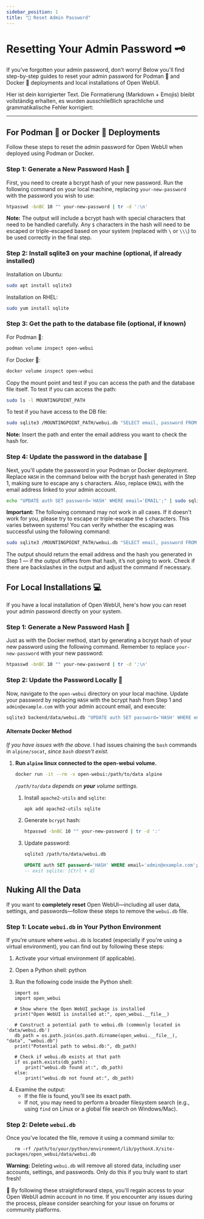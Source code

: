```yaml
---
sidebar_position: 1
title: "🔑 Reset Admin Password"
---
```


# Resetting Your Admin Password 🗝️

If you've forgotten your admin password, don't worry! Below you'll find step-by-step guides to reset your admin password for Podman 🦭 and Docker 🐳 deployments and local installations of Open WebUI.

Hier ist dein korrigierter Text. Die Formatierung (Markdown + Emojis) bleibt vollständig erhalten, es wurden ausschließlich sprachliche und grammatikalische Fehler korrigiert:

---

## For Podman 🦭 or Docker 🐳 Deployments

Follow these steps to reset the admin password for Open WebUI when deployed using Podman or Docker.

### Step 1: Generate a New Password Hash 🔐

First, you need to create a bcrypt hash of your new password. Run the following command on your local machine, replacing `your-new-password` with the password you wish to use:

```bash
htpasswd -bnBC 10 "" your-new-password | tr -d ':\n'
```

**Note:** The output will include a bcrypt hash with special characters that need to be handled carefully. Any `$` characters in the hash will need to be escaped or triple-escaped based on your system (replaced with `\` or `\\\`) to be used correctly in the final step.

### Step 2: Install sqlite3 on your machine (optional, if already installed)

Installation on Ubuntu:

```bash
sudo apt install sqlite3
```

Installation on RHEL:

```bash
sudo yum install sqlite
```

### Step 3: Get the path to the database file (optional, if known)

For Podman 🦭:

```bash
podman volume inspect open-webui
```

For Docker 🐳:

```bash
docker volume inspect open-webui
```

Copy the mount point and test if you can access the path and the database file itself.
To test if you can access the path:

```bash
sudo ls -l MOUNTINGPOINT_PATH
```

To test if you have access to the DB file:

```bash
sudo sqlite3 /MOUNTINGPOINT_PATH/webui.db "SELECT email, password FROM auth WHERE email='EMAIL';"
```

**Note:** Insert the path and enter the email address you want to check the hash for.

### Step 4: Update the password in the database 🔄

Next, you'll update the password in your Podman or Docker deployment. Replace `HASH` in the command below with the bcrypt hash generated in Step 1, making sure to escape any `$` characters. Also, replace `EMAIL` with the email address linked to your admin account.

```bash
echo "UPDATE auth SET password='HASH' WHERE email='EMAIL';" | sudo sqlite3 /MOUNTINGPOINT_PATH/webui.db
```

**Important:** The following command may not work in all cases. If it doesn't work for you, please try to escape or triple-escape the `$` characters. This varies between systems! You can verify whether the escaping was successful using the following command:

```bash
sudo sqlite3 /MOUNTINGPOINT_PATH/webui.db "SELECT email, password FROM auth WHERE email='EMAIL';"
```

The output should return the email address and the hash you generated in Step 1 — if the output differs from that hash, it’s not going to work. Check if there are backslashes in the output and adjust the command if necessary.


## For Local Installations 💻

If you have a local installation of Open WebUI, here's how you can reset your admin password directly on your system.

### Step 1: Generate a New Password Hash 🔐

Just as with the Docker method, start by generating a bcrypt hash of your new password using the following command. Remember to replace `your-new-password` with your new password:

```bash
htpasswd -bnBC 10 "" your-new-password | tr -d ':\n'
```

### Step 2: Update the Password Locally 🔄

Now, navigate to the `open-webui` directory on your local machine. Update your password by replacing `HASH` with the bcrypt hash from Step 1 and `admin@example.com` with your admin account email, and execute:

```bash
sqlite3 backend/data/webui.db "UPDATE auth SET password='HASH' WHERE email='admin@example.com';"
```


#### Alternate Docker Method

_If you have issues with the above._  I had issues chaining the `bash` commands in `alpine/socat`, _since `bash` doesn't exist._

1. **Run `alpine` linux connected to the open-webui volume.**

    ```bash
    docker run -it --rm -v open-webui:/path/to/data alpine
    ```
    _`/path/to/data` depends on __your__ volume settings._

    1. Install `apache2-utils` and `sqlite`:

        ```sh
        apk add apache2-utils sqlite
        ```
    1. Generate `bcrypt` hash:

        ```sh
        htpasswd -bnBC 10 "" your-new-password | tr -d ':'
        ```

    1. Update password:

        ```sh
        sqlite3 /path/to/data/webui.db
        ```

        ```sql
        UPDATE auth SET password='HASH' WHERE email='admin@example.com';
        -- exit sqlite: [Ctrl + d]
        ```
## Nuking All the Data

If you want to **completely reset** Open WebUI—including all user data, settings, and passwords—follow these steps to remove the `webui.db` file.

### Step 1: Locate `webui.db` in Your Python Environment

If you’re unsure where `webui.db` is located (especially if you're using a virtual environment), you can find out by following these steps:

1. Activate your virtual environment (if applicable).
2. Open a Python shell:
   python

3. Run the following code inside the Python shell:
```
   import os
   import open_webui

   # Show where the Open WebUI package is installed
   print("Open WebUI is installed at:", open_webui.__file__)

   # Construct a potential path to webui.db (commonly located in 'data/webui.db')
   db_path = os.path.join(os.path.dirname(open_webui.__file__), "data", "webui.db")
   print("Potential path to webui.db:", db_path)

   # Check if webui.db exists at that path
   if os.path.exists(db_path):
       print("webui.db found at:", db_path)
   else:
       print("webui.db not found at:", db_path)
```
4. Examine the output:
   - If the file is found, you’ll see its exact path.
   - If not, you may need to perform a broader filesystem search (e.g., using `find` on Linux or a global file search on Windows/Mac).

### Step 2: Delete `webui.db`

Once you’ve located the file, remove it using a command similar to:

```
   rm -rf /path/to/your/python/environment/lib/pythonX.X/site-packages/open_webui/data/webui.db
```

**Warning:** Deleting `webui.db` will remove all stored data, including user accounts, settings, and passwords. Only do this if you truly want to start fresh!

        


📖 By following these straightforward steps, you'll regain access to your Open WebUI admin account in no time. If you encounter any issues during the process, please consider searching for your issue on forums or community platforms.
